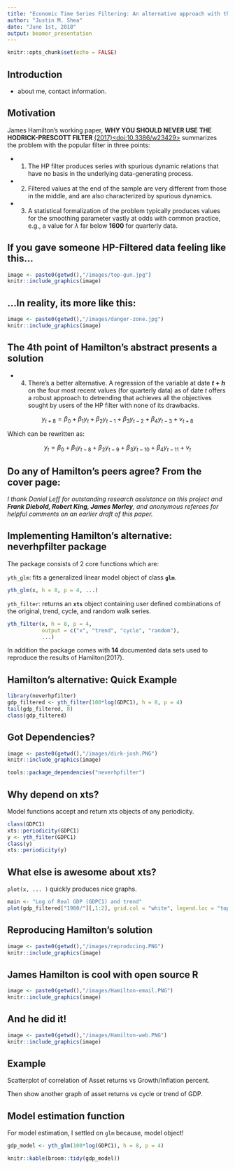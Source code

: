 ```yaml
---
title: "Economic Time Series Filtering: An alternative approach with the neverhpfilter package"
author: "Justin M. Shea"
date: "June 1st, 2018"
output: beamer_presentation
---
```


```r
knitr::opts_chunk$set(echo = FALSE)
```

## Introduction

- about me, contact information.

## Motivation

James Hamilton's working paper, 
**WHY YOU SHOULD NEVER USE THE HODRICK-PRESCOTT FILTER** [(2017)<doi:10.3386/w23429>](https://www.nber.org/papers/w23429) summarizes
the problem with the popular filter in three points:

- (1) The HP filter produces series with spurious dynamic relations that have no 
basis in the underlying data-generating process.

- (2) Filtered values at the end of the sample are very different from those in the middle, and are also characterized by spurious dynamics.  

- (3) A statistical formalization of the problem typically produces values for the smoothing parameter vastly at odds with common practice, e.g., a value for $\lambda$ far below **1600** for quarterly data.  


## If you gave someone HP-Filtered data feeling like this...

```r
image <- paste0(getwd(),"/images/top-gun.jpg")
knitr::include_graphics(image)
```



## ...In reality, its more like this:


```r
image <- paste0(getwd(),"/images/danger-zone.jpg")
knitr::include_graphics(image)
```


## The 4th point of Hamilton's abstract presents a solution

- (4) There's a better alternative. A regression of the variable at date **$t + h$** on the four most recent values (for quarterly data) as of date $t$ offers a robust approach to detrending that achieves all the objectives sought by users of the HP filter with none of its drawbacks.


$$y_{t+8} = \beta_0 + \beta_1 y_t + \beta_2 y_{t-1} +\beta_3 y_{t-2} + \beta_4 y_{t-3} + v_{t+8}$$

Which can be rewritten as:

$$y_{t} = \beta_0 + \beta_1 y_{t-8} + \beta_2 y_{t-9} + \beta_3 y_{t-10} + \beta_4 y_{t-11} + v_{t}$$

## Do any of Hamilton's peers agree? From the cover page:


_I thank Daniel Leff for outstanding research assistance on this project and **Frank Diebold, Robert King, James Morley**, and anonymous referees for helpful comments on an earlier draft of this paper._


## Implementing Hamilton's alternative: neverhpfilter package

The package consists of 2 core functions which are:

`yth_glm`: fits a generalized linear model object of class **`glm`**.

```r
yth_glm(x, h = 8, p = 4, ...)
```

`yth_filter`: returns an **`xts`** object containing user defined combinations of the original, trend, cycle, and random walk series.

```r
yth_filter(x, h = 8, p = 4, 
           output = c("x", "trend", "cycle", "random"), 
           ...)
```

 In addition the package comes with **14** documented data sets used to reproduce the results of Hamilton(2017).
 
## Hamilton's alternative: Quick Example

```r
library(neverhpfilter)
gdp_filtered <- yth_filter(100*log(GDPC1), h = 8, p = 4)
tail(gdp_filtered, 8)
class(gdp_filtered)
```


## Got Dependencies?


```r
image <- paste0(getwd(),"/images/dirk-josh.PNG")
knitr::include_graphics(image)
```
```r
tools::package_dependencies("neverhpfilter") 
```


## Why depend on xts?

Model functions accept and return xts objects of any periodicity.

```r
class(GDPC1)
xts::periodicity(GDPC1)
y <- yth_filter(GDPC1)
class(y)
xts::periodicity(y)
```

## What else is awesome about xts?
`plot(x, ... )` quickly produces nice graphs.

```r
main <- "Log of Real GDP (GDPC1) and trend"
plot(gdp_filtered["1980/"][,1:2], grid.col = "white", legend.loc = "topleft", main = main,  panels = 'lines(gdp_filtered["1980/"][,3], type="h", on=NA)')
```


## Reproducing Hamilton's solution

```r
image <- paste0(getwd(),"/images/reproducing.PNG")
knitr::include_graphics(image)
```


## James Hamilton is cool with open source R


```r
image <- paste0(getwd(),"/images/Hamilton-email.PNG")
knitr::include_graphics(image)
```

## And he did it!

```r
image <- paste0(getwd(),"/images/Hamilton-web.PNG")
knitr::include_graphics(image)
```




## Example

Scatterplot of correlation of Asset returns vs Growth/Inflation percent. 

Then show another graph of asset returns vs cycle or trend of GDP.

## Model estimation function

For model estimation, I settled on `glm` because, model object!

```r
gdp_model <- yth_glm(100*log(GDPC1), h = 8, p = 4)
```
```r
knitr::kable(broom::tidy(gdp_model))
```







